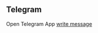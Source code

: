 ## Telegram 
Open Telegram App <a href="https://telegram.me/dontRepeatYourself" target="_blank">write message</a>




